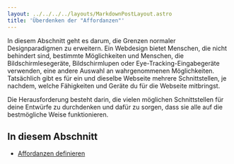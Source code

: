 ```yaml
---
layout: ../../../../layouts/MarkdownPostLayout.astro
title: 'Überdenken der "Affordanzen"'
---
```


In diesem Abschnitt geht es darum, die Grenzen normaler Designparadigmen zu
erweitern. Ein Webdesign bietet Menschen, die nicht behindert sind, bestimmte
Möglichkeiten und Menschen, die Bildschirmlesegeräte, Bildschirmlupen oder
Eye-Tracking-Eingabegeräte verwenden, eine andere Auswahl an wahrgenommenen
Möglichkeiten. Tatsächlich gibt es für ein und dieselbe Webseite mehrere
Schnittstellen, je nachdem, welche Fähigkeiten und Geräte du für die Webseite
mitbringst.

Die Herausforderung besteht darin, die vielen möglichen Schnittstellen für deine
Entwürfe zu durchdenken und dafür zu sorgen, dass sie alle auf die bestmögliche
Weise funktionieren.

## In diesem Abschnitt

- [Affordanzen definieren](/tutorials/ux-design/affordanzen/affordanzen-definieren)
